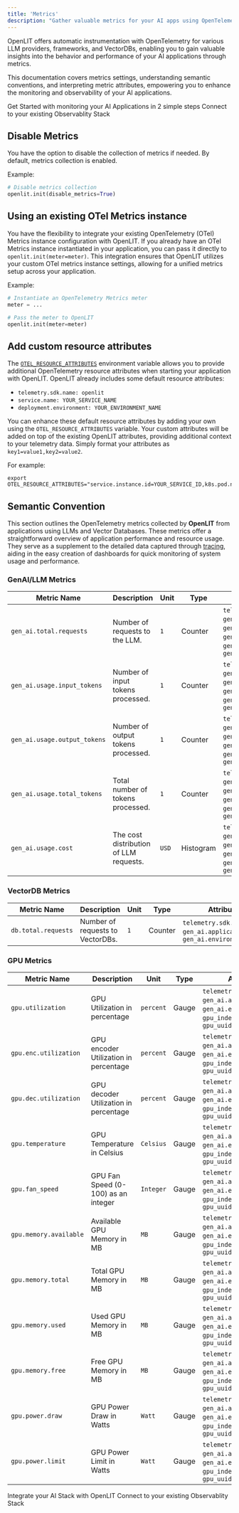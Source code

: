 ```yaml
---
title: 'Metrics'
description: "Gather valuable metrics for your AI apps using OpenTelemetry auto instrumentation"
---
```


OpenLIT offers automatic instrumentation with OpenTelemetry for various LLM providers, frameworks, and VectorDBs, enabling you to gain valuable insights into the behavior and performance of your AI applications through metrics. 

This documentation covers metrics settings, understanding semantic conventions, and interpreting metric attributes, empowering you to enhance the monitoring and observability of your AI applications.

<CardGroup cols={2}>
<Card title="Quickstart" href="/latest/quickstart" icon='bolt'>
Get Started with monitoring your AI Applications in 2 simple steps
</Card>
<Card title="Connections" href="/latest/sdk/destinations/intro" icon='link'>
Connect to your existing Observablity Stack
</Card>
</CardGroup>

## Disable Metrics
You have the option to disable the collection of metrics if needed. By default, metrics collection is enabled.

Example:

```python
# Disable metrics collection
openlit.init(disable_metrics=True)
```

## Using an existing OTel Metrics instance

You have the flexibility to integrate your existing OpenTelemetry (OTel) Metrics instance configuration with OpenLIT. 
If you already have an OTel Metrics instance instantiated in your application, you can pass it directly to `openlit.init(meter=meter)`. 
This integration ensures that OpenLIT utilizes your custom OTel metrics instance settings, allowing for a unified metrics setup across your application.

Example:

```python
# Instantiate an OpenTelemetry Metrics meter
meter = ...

# Pass the meter to OpenLIT
openlit.init(meter=meter)
```

## Add custom resource attributes

The [`OTEL_RESOURCE_ATTRIBUTES`](https://opentelemetry.io/docs/languages/sdk-configuration/general/#otel_resource_attributes) environment variable allows you to provide additional OpenTelemetry resource attributes when starting your application with OpenLIT. OpenLIT already includes some default resource attributes:

- `telemetry.sdk.name: openlit`
- `service.name: YOUR_SERVICE_NAME`
- `deployment.environment: YOUR_ENVIRONMENT_NAME`

You can enhance these default resource attributes by adding your own using the `OTEL_RESOURCE_ATTRIBUTES` variable. Your custom attributes will be added on top of the existing OpenLIT attributes, providing additional context to your telemetry data. Simply format your attributes as `key1=value1,key2=value2`.

For example:

```shell
export OTEL_RESOURCE_ATTRIBUTES="service.instance.id=YOUR_SERVICE_ID,k8s.pod.name=K8S_POD_NAME,k8s.namespace.name=K8S_NAMESPACE,k8s.node.name=K8S_NODE_NAME"
```

## Semantic Convention

This section outlines the OpenTelemetry metrics collected by **OpenLIT** from applications using LLMs and Vector Databases. These metrics offer a straightforward overview of application performance and resource usage. They serve as a supplement to the detailed data captured through [tracing](./tracing), aiding in the easy creation of dashboards for quick monitoring of system usage and performance.

### GenAI/LLM Metrics

| Metric Name                       | Description                                | Unit  | Type | Attributes                                                                                         |
|-----------------------------------|--------------------------------------------|-------|-------------|----------------------------------------------------------------------------------------------------|
| `gen_ai.total.requests`           | Number of requests to the LLM.             | `1`   | Counter     | `telemetry.sdk.name`, `gen_ai.application_name`, `gen_ai.system`, `gen_ai.environment`, `gen_ai.operation.name`, `gen_ai.request.model` |
| `gen_ai.usage.input_tokens`       | Number of input tokens processed.          | `1`   | Counter     | `telemetry.sdk.name`, `gen_ai.application_name`, `gen_ai.system`, `gen_ai.environment`, `gen_ai.operation.name`, `gen_ai.request.model` |
| `gen_ai.usage.output_tokens`      | Number of output tokens processed.         | `1`   | Counter     | `telemetry.sdk.name`, `gen_ai.application_name`, `gen_ai.system`, `gen_ai.environment`, `gen_ai.operation.name`, `gen_ai.request.model` |
| `gen_ai.usage.total_tokens`       | Total number of tokens processed.          | `1`   | Counter     | `telemetry.sdk.name`, `gen_ai.application_name`, `gen_ai.system`, `gen_ai.environment`, `gen_ai.operation.name`, `gen_ai.request.model` |
| `gen_ai.usage.cost`               | The cost distribution of LLM requests.     | `USD` | Histogram   | `telemetry.sdk.name`, `gen_ai.application_name`, `gen_ai.system`, `gen_ai.environment`, `gen_ai.operation.name`, `gen_ai.request.model` |

### VectorDB Metrics

| Metric Name             | Description                                | Unit  | Type | Attributes                                                   |
|-------------------------|--------------------------------------------|-------|-------------|--------------------------------------------------------------|
| `db.total.requests`     | Number of requests to VectorDBs.           | `1`   | Counter     | `telemetry.sdk.name`, `gen_ai.application_name`, `gen_ai.environment` |

### GPU Metrics

| Metric Name                         | Description                              | Unit       | Type  | Attributes                                                                                                 |
|-------------------------------------|------------------------------------------|------------|-------|------------------------------------------------------------------------------------------------------------|
| `gpu.utilization`        | GPU Utilization in percentage            | `percent`  | Gauge | `telemetry.sdk.name`, `gen_ai.application_name`, `gen_ai.environment`, `gpu_index`, `gpu_name`, `gpu_uuid` |
| `gpu.enc.utilization`    | GPU encoder Utilization in percentage    | `percent`  | Gauge | `telemetry.sdk.name`, `gen_ai.application_name`, `gen_ai.environment`, `gpu_index`, `gpu_name`, `gpu_uuid` |
| `gpu.dec.utilization`    | GPU decoder Utilization in percentage    | `percent`  | Gauge | `telemetry.sdk.name`, `gen_ai.application_name`, `gen_ai.environment`, `gpu_index`, `gpu_name`, `gpu_uuid` |
| `gpu.temperature`                   | GPU Temperature in Celsius               | `Celsius`       | Gauge | `telemetry.sdk.name`, `gen_ai.application_name`, `gen_ai.environment`, `gpu_index`, `gpu_name`, `gpu_uuid` |
| `gpu.fan_speed`                     | GPU Fan Speed (0-100) as an integer      | `Integer`  | Gauge | `telemetry.sdk.name`, `gen_ai.application_name`, `gen_ai.environment`, `gpu_index`, `gpu_name`, `gpu_uuid` |
| `gpu.memory.available`              | Available GPU Memory in MB               | `MB`       | Gauge | `telemetry.sdk.name`, `gen_ai.application_name`, `gen_ai.environment`, `gpu_index`, `gpu_name`, `gpu_uuid` |
| `gpu.memory.total`                  | Total GPU Memory in MB                   | `MB`       | Gauge | `telemetry.sdk.name`, `gen_ai.application_name`, `gen_ai.environment`, `gpu_index`, `gpu_name`, `gpu_uuid` |
| `gpu.memory.used`                   | Used GPU Memory in MB                    | `MB`       | Gauge | `telemetry.sdk.name`, `gen_ai.application_name`, `gen_ai.environment`, `gpu_index`, `gpu_name`, `gpu_uuid` |
| `gpu.memory.free`                   | Free GPU Memory in MB                    | `MB`       | Gauge | `telemetry.sdk.name`, `gen_ai.application_name`, `gen_ai.environment`, `gpu_index`, `gpu_name`, `gpu_uuid` |
| `gpu.power.draw`                    | GPU Power Draw in Watts                  | `Watt`     | Gauge | `telemetry.sdk.name`, `gen_ai.application_name`, `gen_ai.environment`, `gpu_index`, `gpu_name`, `gpu_uuid` |
| `gpu.power.limit`                   | GPU Power Limit in Watts                 | `Watt`     | Gauge | `telemetry.sdk.name`, `gen_ai.application_name`, `gen_ai.environment`, `gpu_index`, `gpu_name`, `gpu_uuid` |


<CardGroup cols={2}>
<Card title="Integrations" href="/latest/sdk/integrations/introduction" icon='circle-nodes'>
Integrate your AI Stack with OpenLIT 
</Card>
<Card title="Connections" href="/latest/sdk/destinations/intro" icon='link'>
Connect to your existing Observablity Stack
</Card>
</CardGroup>